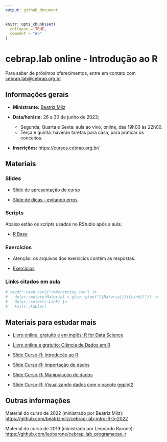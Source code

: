 ```yaml
---
output: github_document
---
```


<!-- README.md is generated from README.Rmd. Please edit that file -->

```r
knitr::opts_chunk$set(
  collapse = TRUE,
  comment = "#>"
)
```

# cebrap.lab online -  Introdução ao R

Para saber de próximos oferecimentos, entre em contato com <cebrap.lab@cebrap.org.br>


## Informações gerais

- **Ministrante:** [Beatriz Milz](https://beatrizmilz.com/about/)

- **Data/horário:** 26 a 30 de junho de 2023;  
  - Segunda, Quarta e Sexta: aula ao vivo, online, das 19h00 às 22h00. 
  - Terça e quinta: haverão tarefas para casa, para praticar os conceitos.

- **Inscrições:** <https://cursos.cebrap.org.br/>


## Materiais

### Slides

- [Slide de apresentação do curso](https://beatrizmilz.github.io/2023-06-cebrap-lab-intro-R/slides/introducao-ao-curso.html#/)

- [Slide de dicas - evitando erros](https://beatrizmilz.github.io/2023-06-cebrap-lab-intro-R/slides/aula-2.html)

### Scripts

Abaixo estão os scripts usados no RStudio após a aula:

- [R Base](https://github.com/beatrizmilz/2023-06-cebrap-lab-intro-R/blob/main/scripts-pos-aula/1-r-base.qmd)

<!-- - [Importação](https://github.com/beatrizmilz/2023-06-cebrap-lab-intro-R/blob/main/materiais_rstudio_cloud_pos_aula/Topico-2-importacao/2-importacao.Rmd) -->

<!-- - [Manipulação](https://github.com/beatrizmilz/2023-06-cebrap-lab-intro-R/blob/main/materiais_rstudio_cloud_pos_aula/Topico-3-manipulacao/3-manipulacao.Rmd) -->

<!-- - [Baixar zip completo](https://github.com/beatrizmilz/2023-06-cebrap-lab-intro-R/raw/main/material_completo.zip)  -->

### Exercícios

- Atenção: os arquivos dos exercícios contém as respostas.

- [Exercícios](https://github.com/beatrizmilz/2023-06-cebrap-lab-intro-R/tree/main/exercicios)

### Links citados em aula

```r
# readr::read_csv2("referencias.csv") |> 
#   dplyr::mutate(Material = glue::glue("[{Material}]({Link})")) |> 
#   dplyr::select(-Link) |> 
#   knitr::kable()
```

## Materiais para estudar mais

- [Livro online, gratuito e em inglês: R for Data Science](https://r4ds.hadley.nz/)

- [Livro online e gratuito: Ciência de Dados em R](https://livro.curso-r.com/7-2-dplyr.html)

- [Slide Curso-R: Introdução ao R](https://curso-r.github.io/main-r4ds-1/slides/02-introducao-ao-r.html#1) 


- [Slide Curso-R: Importação de dados](https://curso-r.github.io/main-r4ds-1/slides/03-importacao.html#1) 

- [Slide Curso-R: Manipulação de dados](https://curso-r.github.io/main-r4ds-1/slides/04-manipulacao.html#1) 

- [Slide Curso-R: Visualizando dados com o pacote ggplot2](https://curso-r.github.io/main-r4ds-1/slides/05-ggplot2.html#1) 



## Outras informações


Material do curso de 2022 (ministrado por Beatriz Milz): <https://github.com/beatrizmilz/cebrap-lab-intro-R-5-2022>

Material do curso de 2019 (ministrado por Leonardo Barone): <https://github.com/leobarone/cebrap_lab_programacao_r>




